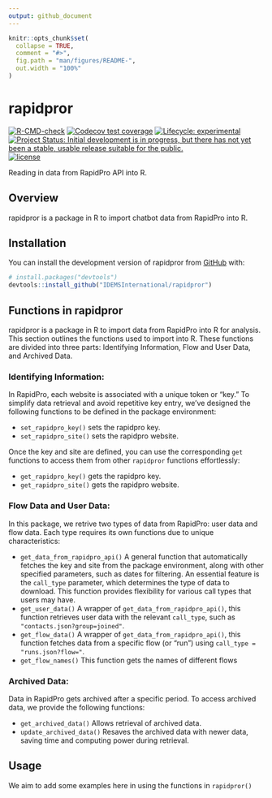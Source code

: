 ```yaml
---
output: github_document
---
```


<!-- README.md is generated from README.Rmd. Please edit that file -->

```r
knitr::opts_chunk$set(
  collapse = TRUE,
  comment = "#>",
  fig.path = "man/figures/README-",
  out.width = "100%"
)
```

# rapidpror

<!-- badges: start -->

[![R-CMD-check](https://github.com/IDEMSInternational/rapidpror/workflows/R-CMD-check/badge.svg)](https://github.com/IDEMSInternational/rapidpror/actions)
[![Codecov test
coverage](https://codecov.io/gh/IDEMSInternational/rapidpror/branch/main/graph/badge.svg)](https://app.codecov.io/gh/IDEMSInternational/rapidpror?branch=main)
[![Lifecycle:
experimental](https://img.shields.io/badge/lifecycle-experimental-orange.svg)](https://lifecycle.r-lib.org/articles/stages.html#experimental)
[![Project Status: Initial development is in progress, but there
has not yet been a stable, usable release suitable for the
public.](https://www.repostatus.org/badges/latest/wip.svg)](https://www.repostatus.org/#wip)
[![license](https://img.shields.io/badge/license-LGPL%20(%3E=%203)-lightgrey.svg)](https://www.gnu.org/licenses/lgpl-3.0.en.html)
<!-- badges: end -->

Reading in data from RapidPro API into R.

## Overview

rapidpror is a package in R to import chatbot data from RapidPro into R. 

## Installation

You can install the development version of rapidpror from
[GitHub](https://github.com/) with:

``` r
# install.packages("devtools")
devtools::install_github("IDEMSInternational/rapidpror")
```

## Functions in rapidpror
rapidpror is a package in R to import data from RapidPro into R for analysis. This section outlines the functions used to import into R. These functions are divided into three parts: Identifying Information, Flow and User Data, and Archived Data.

### Identifying Information:
In RapidPro, each website is associated with a unique token or "key." To simplify data retrieval and avoid repetitive key entry, we've designed the following functions to be defined in the package environment:

- `set_rapidpro_key()` sets the rapidpro key.
- `set_rapidpro_site()` sets the rapidpro website.

Once the key and site are defined, you can use the corresponding `get` functions to access them from other `rapidpror` functions effortlessly:

- `get_rapidpro_key()` gets the rapidpro key.
- `get_rapidpro_site()` gets the rapidpro website.

### Flow Data and User Data:
In this package, we retrive two types of data from RapidPro: user data and flow data. Each type requires its own functions due to unique characteristics:

- `get_data_from_rapidpro_api()` A general function that automatically fetches the key and site from the package environment, along with other specified parameters, such as dates for filtering. An essential feature is the `call_type` parameter, which determines the type of data to download. This function provides flexibility for various call types that users may have. 
- `get_user_data()` A wrapper of `get_data_from_rapidpro_api()`, this function retrieves user data with the relevant `call_type`, such as `"contacts.json?group=joined"`.
- `get_flow_data()` A wrapper of `get_data_from_rapidpro_api()`, this function fetches data from a specific flow (or "run") using `call_type = "runs.json?flow="`.
- `get_flow_names()` This function gets the names of different flows

### Archived Data:
Data in RapidPro gets archived after a specific period. To access archived data, we provide the following functions:

- `get_archived_data()` Allows retrieval of archived data.
- `update_archived_data()` Resaves the archived data with newer data, saving time and computing power during retrieval.

## Usage
We aim to add some examples here in using the functions in `rapidpror()`
